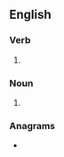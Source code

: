{{also|décodés|décodes}}
==English==

===Verb===
{{head|en|verb form}}

# {{en-third-person singular of|decode}}

===Noun===
{{head|en|noun form}}

# {{plural of|en|decode}}

===Anagrams===
* {{anagrams|en|a=cddeeos|seedcod}}